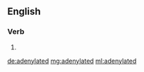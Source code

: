 ==English==

===Verb===
{{head|en|verb form}}

# {{en-past of|adenylate}}

[[de:adenylated]]
[[mg:adenylated]]
[[ml:adenylated]]